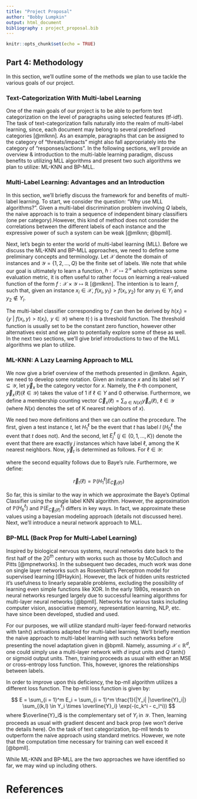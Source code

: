 ```yaml
---
title: "Project Proposal"
author: "Bobby Lumpkin"
output: html_document
bibliography : project_proposal.bib
---
```


```r
knitr::opts_chunk$set(echo = TRUE)
```

## Part 4: Methodology

In this section, we'll outline some of the methods we plan to use tackle the various goals of our project. 

### Text-Categorization With Multi-label Learning

One of the main goals of our project is to be able to perform text categorization on the level of paragraphs using selected features (tf-idf). The task of text-categorization falls naturally into the realm of multi-label learning, since, each document may belong to several predefined categories [@mlknn]. As an example, paragraphs that can be assigned to the category of "threats/impacts" might also fall appropriately into the category of "responses/actions". In the following sections, we'll provide an overview & introduction to the multi-lable learning paradigm, discuss benefits to utilizing MLL algorithms and present two such algorithms we plan to utilize: ML-KNN and BP-MLL.

### Multi-Label Learning: Advantages and an Introduction

In this section, we'll briefly discuss the framework for and benefits of multi-label learning. To start, we consider the question: "Why use MLL algorithms?". Given a multi-label discrimination problem involving $Q$ labels, the naive approach is to train a sequence of independent binary classifiers (one per category).However, this kind of method does not consider the correlations between the different labels of each instance and the expressive power of such a system can be weak [@mlknn; @bpmll].

Next, let's begin to enter the world of multi-label learning (MLL). Before we discuss the ML-KNN and BP-MLL approaches, we need to define some preliminary concepts and terminology. Let $\mathcal{X}$ denote the domain of instances and $\mathcal{Y} = \{1, 2, ... , Q\}$ be the finite set of labels. We note that while our goal is ultimately to learn a function, $h: \mathcal{X} \mapsto 2 ^ {\mathcal{Y}}$ which optimizes some evaluation metric, it is often useful to rather focus on learning a real-valued function of the form $f: \mathcal{X} \times \mathcal{Y} \mapsto \mathbb{R}$ [@mlknn]. The intention is to learn $f$, such that, given an instance $x_i \in \mathcal{X}$, $f(x_i,y_1) > f(x_i, y_2)$ for any $y_1 \in Y_i$ and $y_2 \notin Y_i$. 

The multi-label classifier corresponding to $f$ can then be derived by $h(x_i) = \{y \textrm{ } | \textrm{ }f(x_i, y) > t(x_i), \textrm{ } y \in \mathcal{Y}\}$ where $t(\cdot)$ is a threshold function. The threshold function is usually set to be the constant zero function, however other alternatives exist and we plan to potentially explore some of these as well. In the next two sections, we'll give brief introductions to two of the MLL algorithms we plan to utilize.

### ML-KNN: A Lazy Learning Approach to MLL
We now give a brief overview of the methods presented in @mlknn. Again, we need to develop some notation. Given an instance $x$ and its label sel $Y \subseteq \mathcal{Y}$, let $\vec{y}_x$ be the category vector for $x$. Namely, the $\ell$-th component, $\vec{y}_x(\ell) (\ell \in \mathcal{Y})$ takes the value of $1$ if $\ell \in Y$ and $0$ otherwise. Furthermore, we define a membership counting vector $\vec{C}_x(\ell) = \sum_{a \in N(x)} \vec{y}_a(\ell)$, $\ell \in \mathcal{Y}$ (where $N(x)$ denotes the set of K nearest neighbors of $x$).

We need two more definitions and then we can outline the procedure. The first, given a test instance $t$, let $H_1^{\ell}$ be the event that $t$ has label $l$ ($H_0^{\ell}$ the event that $t$ does not). And the second, let $E_j^{\ell}$ $(j \in \{0, 1, ... , K\})$ denote the event that there are exactly $j$ instances which have label $\ell$, among  the K nearest neighbors. Now, $\vec{y}_t$ is determined as follows. For $\ell \in \mathcal{Y}$: 

\begin{align*}
  \vec{y}_t(\ell) &= \textrm{argmax}_{b \in \{0, 1\}} \mathbb{P}\left(H_b^{\ell} | E_{\vec{C}_t(\ell)}\right) \\
  &= \textrm{argmax}_{b \in \{0, 1\}} \frac{\mathbb{P}\left(H_b^{\ell}\right) \cdot \mathbb{P}\left(E_{\vec{C}_t(\ell)}^\ell | H_b^{\ell}\right)}{\mathbb{P}\left(E_{\vec{C}_t(\ell)}^{\ell}\right)} \\
  &= \textrm{argmax}_{b \in \{0, 1\}} \mathbb{P}\left(H_b^{\ell}\right) \cdot \mathbb{P}\left(E_{\vec{C}_t(\ell)}^\ell | H_b^{\ell}\right)
\end{align*}

where the second equality follows due to Baye's rule. Furthermore, we define:

$$
  \vec{r}_t(\ell) = \mathbb{P}\left(H_1^{\ell} | E_{\vec{C}_t(\ell)}\right)
$$

So far, this is similar to the way in which we approximate the Baye's Optimal Classifier using the single label KNN algorithm. However, the approximation of $\mathbb{P}\left(H_b^{\ell}\right)$ and $\mathbb{P}\left(E_{\vec{C}_t(\ell)}^{\ell}\right)$ differs in key ways. In fact, we approximate these values using a bayesian modeling approach (details not discussed here). Next, we'll introduce a neural network approach to MLL.

### BP-MLL (Back Prop for Multi-Label Learning)

Inspired by biological nervous systems, neural networks date back to the first half of the 20$^{th}$ century with works such as those by McCulloch and Pitts [@mpnetworks]. In the subsequent two decades, much work was done on single layer networks such as Rosenblatt's Perceptron model for supervised learning [@Haykin]. However, the lack of hidden units restricted it's usefulness to linearly separable problems, excluding the possibility of learning even simple functions like XOR.  In the early 1980s, research on neural networks resurged largely due to successful learning algorithms for multi-layer neural networks [@bpmll]. Networks for various tasks including computer vision, associative memory, representation learning, NLP, etc. have since been developed, studied and used.

For our purposes, we will utilize standard multi-layer feed-forward networks with tanh() activations adapted for multi-label learning. We'll briefly mention the naive approach to multi-label learning with such networks before presenting the novel adaptation given in @bpmll. Namely, assuming $\mathcal{X} \in \mathbb{R}^d$, one could simply use a multi-layer network with $d$ input units and $Q$ tanh() or sigmoid output units. Then, training proceeds as usual with either an MSE or cross-entropy loss function. This, however, ignores the relationships between labels. 

In order to improve upon this deficiency, the bp-mll algorithm utilizes a different loss function. The bp-mll loss function is given by:

$$
  E = \sum_{i = 1}^m E_i = \sum_{i = 1}^m \frac{1}{|Y_i| |\overline{Y}_i|} \sum_{(k,l) \in Y_i \times \overline{Y}_i} \exp(-(c_k^i - c_l^i))
$$
where $\overline{Y}_i$ is the complementary set of $Y_i$ in $\mathcal{Y}$. Then, learning proceeds as usual with gradient descent and back prop (we won't derive the details here). On the task of text categorization, bp-mll tends to outperform the naive approach using standard metrics. However, we note that the computation time necessary for training can well exceed it [@bpmll].

While ML-KNN and BP-MLL are the two approaches we have identified so far, we may wind up including others.

# References

